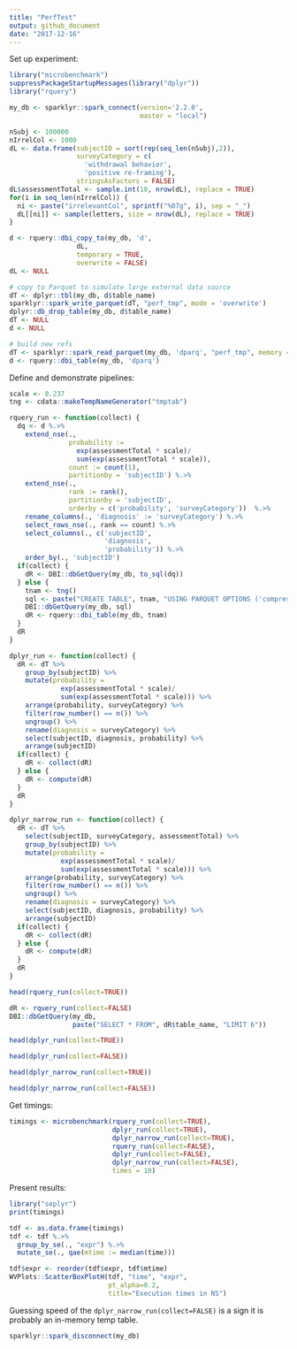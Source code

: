 ```yaml
---
title: "PerfTest"
output: github_document
date: "2017-12-16"
---
```


<!-- PerfTest.md is generated from PerfTest.Rmd. Please edit that file -->

Set up experiment:

```r
library("microbenchmark")
suppressPackageStartupMessages(library("dplyr"))
library("rquery")

my_db <- sparklyr::spark_connect(version='2.2.0', 
                                 master = "local")

nSubj <- 100000
nIrrelCol <- 1000
dL <- data.frame(subjectID = sort(rep(seq_len(nSubj),2)),
                 surveyCategory = c(
                   'withdrawal behavior',
                   'positive re-framing'),
                 stringsAsFactors = FALSE)
dL$assessmentTotal <- sample.int(10, nrow(dL), replace = TRUE)
for(i in seq_len(nIrrelCol)) {
  ni <- paste("irrelevantCol", sprintf("%07g", i), sep = "_")
  dL[[ni]] <- sample(letters, size = nrow(dL), replace = TRUE)
}

d <- rquery::dbi_copy_to(my_db, 'd',
                 dL,
                 temporary = TRUE, 
                 overwrite = FALSE)
dL <- NULL

# copy to Parquet to simulate large external data source
dT <- dplyr::tbl(my_db, d$table_name)
sparklyr::spark_write_parquet(dT, "perf_tmp", mode = 'overwrite')
dplyr::db_drop_table(my_db, d$table_name)
dT <- NULL
d <- NULL

# build new refs
dT <- sparklyr::spark_read_parquet(my_db, 'dparq', "perf_tmp", memory = FALSE)
d <- rquery::dbi_table(my_db, 'dparq')
```

Define and demonstrate pipelines:

```r
scale <- 0.237
tng <- cdata::makeTempNameGenerator("tmptab")

rquery_run <- function(collect) {
  dq <- d %.>%
    extend_nse(.,
               probability :=
                 exp(assessmentTotal * scale)/
                 sum(exp(assessmentTotal * scale)),
               count := count(1),
               partitionby = 'subjectID') %.>%
    extend_nse(.,
               rank := rank(),
               partitionby = 'subjectID',
               orderby = c('probability', 'surveyCategory'))  %.>%
    rename_columns(., 'diagnosis' := 'surveyCategory') %.>%
    select_rows_nse(., rank == count) %.>%
    select_columns(., c('subjectID', 
                        'diagnosis', 
                        'probability')) %.>%
    order_by(., 'subjectID')
  if(collect) {
    dR <- DBI::dbGetQuery(my_db, to_sql(dq))
  } else {
    tnam <- tng()
    sql <- paste("CREATE TABLE", tnam, "USING PARQUET OPTIONS ('compression'='snappy') AS", to_sql(dq))
    DBI::dbGetQuery(my_db, sql)
    dR <- rquery::dbi_table(my_db, tnam)
  }
  dR
}

dplyr_run <- function(collect) {
  dR <- dT %>%
    group_by(subjectID) %>%
    mutate(probability =
             exp(assessmentTotal * scale)/
             sum(exp(assessmentTotal * scale))) %>%
    arrange(probability, surveyCategory) %>%
    filter(row_number() == n()) %>%
    ungroup() %>%
    rename(diagnosis = surveyCategory) %>%
    select(subjectID, diagnosis, probability) %>%
    arrange(subjectID) 
  if(collect) {
    dR <- collect(dR)
  } else {
    dR <- compute(dR)
  }
  dR
}

dplyr_narrow_run <- function(collect) {
  dR <- dT %>%
    select(subjectID, surveyCategory, assessmentTotal) %>%
    group_by(subjectID) %>%
    mutate(probability =
             exp(assessmentTotal * scale)/
             sum(exp(assessmentTotal * scale))) %>%
    arrange(probability, surveyCategory) %>%
    filter(row_number() == n()) %>%
    ungroup() %>%
    rename(diagnosis = surveyCategory) %>%
    select(subjectID, diagnosis, probability) %>%
    arrange(subjectID)
  if(collect) {
    dR <- collect(dR)
  } else {
    dR <- compute(dR)
  }
  dR
}

head(rquery_run(collect=TRUE))

dR <- rquery_run(collect=FALSE) 
DBI::dbGetQuery(my_db, 
                paste("SELECT * FROM", dR$table_name, "LIMIT 6"))

head(dplyr_run(collect=TRUE))

head(dplyr_run(collect=FALSE))

head(dplyr_narrow_run(collect=TRUE))

head(dplyr_narrow_run(collect=FALSE))
```

Get timings:

```r
timings <- microbenchmark(rquery_run(collect=TRUE), 
                          dplyr_run(collect=TRUE), 
                          dplyr_narrow_run(collect=TRUE),
                          rquery_run(collect=FALSE), 
                          dplyr_run(collect=FALSE), 
                          dplyr_narrow_run(collect=FALSE),
                          times = 10)
```

Present results:

```r
library("seplyr")
print(timings)

tdf <- as.data.frame(timings)
tdf <- tdf %.>%
  group_by_se(., "expr") %.>%
  mutate_se(., qae(mtime := median(time)))

tdf$expr <- reorder(tdf$expr, tdf$mtime)
WVPlots::ScatterBoxPlotH(tdf, "time", "expr",  
                         pt_alpha=0.2,
                         title="Execution times in NS")
```

Guessing speed of the `dplyr_narrow_run(collect=FALSE)` is a sign it is probably an in-memory temp table.

```r
sparklyr::spark_disconnect(my_db)
```

